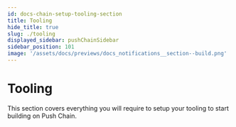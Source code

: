 ```yaml
---
id: docs-chain-setup-tooling-section
title: Tooling
hide_title: true
slug: ./tooling
displayed_sidebar: pushChainSidebar
sidebar_position: 101
image: '/assets/docs/previews/docs_notifications__section--build.png'
---
```


# Tooling

This section covers everything you will require to setup your tooling to start building on Push Chain.

<head>
  <title>Tooling Section | Setup | Push Chain | Push Documentation</title>
</head>


<DocCardList />
